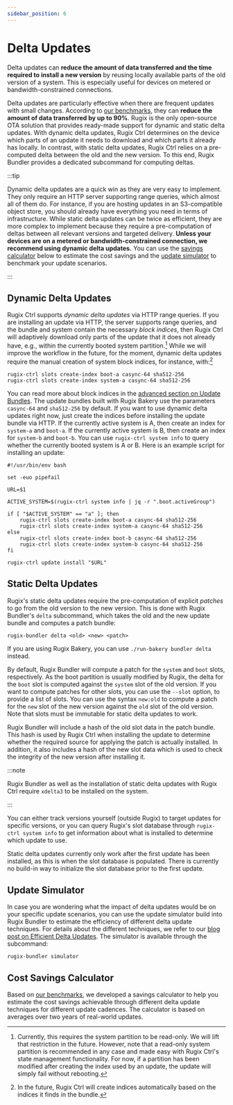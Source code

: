 ```yaml
---
sidebar_position: 6
---
```


# Delta Updates

Delta updates can **reduce the amount of data transferred and the time required to install a new version** by reusing locally available parts of the old version of a system. This is especially useful for devices on metered or bandwidth-constrained connections.


Delta updates are particularly effective when there are frequent updates with small changes. According to [our benchmarks](/blog/efficient-delta-updates), they can **reduce the amount of data transferred by up to 90%**. Rugix is the only open-source OTA solution that provides ready-made support for dynamic and static delta updates. With dynamic delta updates, Rugix Ctrl determines on the device which parts of an update it needs to download and which parts it already has locally. In contrast, with static delta updates, Rugix Ctrl relies on a pre-computed delta between the old and the new version. To this end, Rugix Bundler provides a dedicated subcommand for computing deltas.

:::tip

Dynamic delta updates are a quick win as they are very easy to implement. They only require an HTTP server supporting range queries, which almost all of them do. For instance, if you are hosting updates in an S3-compatible object store, you should already have everything you need in terms of infrastructure. While static delta updates can be twice as efficient, they are more complex to implement because they require a pre-computation of deltas between all relevant versions and targeted delivery. **Unless your devices are on a metered or bandwidth-constrained connection, we recommend using dynamic delta updates.** You can use the [savings calculator](#cost-savings-calculator) below to estimate the cost savings and the [update simulator](#update-simulator) to benchmark your update scenarios.

:::

## Dynamic Delta Updates

Rugix Ctrl supports _dynamic delta updates_ via HTTP range queries.
If you are installing an update via HTTP, the server supports range queries, and the bundle and system contain the necessary _block indices_, then Rugix Ctrl will adaptively download only parts of the update that it does not already have, e.g., within the currently booted system partition.[^delta-read-only]
While we will improve the workflow in the future, for the moment, dynamic delta updates require the manual creation of system block indices, for instance, with:[^future-delta]

[^delta-read-only]: Currently, this requires the system partition to be read-only. We will lift that restriction in the future. However, note that a read-only system partition is recommended in any case and made easy with Rugix Ctrl's state management functionality. For now, if a partition has been modified after creating the index used by an update, the update will simply fail without rebooting.

[^future-delta]: In the future, Rugix Ctrl will create indices automatically based on the indices it finds in the bundle.

```shell
rugix-ctrl slots create-index boot-a casync-64 sha512-256
rugix-ctrl slots create-index system-a casync-64 sha512-256
```

You can read more about block indices in the [advanced section on Update Bundles](./advanced/update-bundles.mdx).
The update bundles built with Rugix Bakery use the parameters `casync-64` and `sha512-256` by default.
If you want to use dynamic delta updates right now, just create the indices before installing the update bundle via HTTP.
If the currently active system is A, then create an index for `system-a` and `boot-a`.
If the currently active system is B, then create an index for `system-b` and `boot-b`.
You can use `rugix-ctrl system info` to query whether the currently booted system is A or B.
Here is an example script for installing an update:

```shell title="install-update.sh"
#!/usr/bin/env bash

set -euo pipefail

URL=$1

ACTIVE_SYSTEM=$(rugix-ctrl system info | jq -r ".boot.activeGroup")

if [ "$ACTIVE_SYSTEM" == "a" ]; then
    rugix-ctrl slots create-index boot-a casync-64 sha512-256
    rugix-ctrl slots create-index system-a casync-64 sha512-256
else
    rugix-ctrl slots create-index boot-b casync-64 sha512-256
    rugix-ctrl slots create-index system-b casync-64 sha512-256
fi

rugix-ctrl update install "$URL"
```

## Static Delta Updates

Rugix's static delta updates require the pre-computation of explicit *patches* to go from the old version to the new version. This is done with Rugix Bundler's `delta` subcommand, which takes the old and the new update bundle and computes a patch bundle:

```shell
rugix-bundler delta <old> <new> <patch>
```

If you are using Rugix Bakery, you can use `./run-bakery bundler delta` instead.

By default, Rugix Bundler will compute a patch for the `system` and `boot` slots, respectively. As the boot partition is usually modified by Rugix, the delta for the `boot` slot is computed against the `system` slot of the old version. If you want to compute patches for other slots, you can use the `--slot` option, to provide a list of slots. You can use the syntax `new:old` to compute a patch for the `new` slot of the new version against the `old` slot of the old version. Note that slots must be immutable for static delta updates to work.

Rugix Bundler will include a hash of the old slot data in the patch bundle. This hash is used by Rugix Ctrl when installing the update to determine whether the required source for applying the patch is actually installed. In addition, it also includes a hash of the new slot data which is used to check the integrity of the new version after installing it.

:::note

Rugix Bundler as well as the installation of static delta updates with Rugix Ctrl require `xdelta3` to be installed on the system.

:::

You can either track versions yourself (outside Rugix) to target updates for specific versions, or you can query Rugix's slot database through `rugix-ctrl system info` to get information about what is installed to determine which update to use.

Static delta updates currently only work after the first update has been installed, as this is when the slot database is populated. There is currently no build-in way to initialize the slot database prior to the first update.


## Update Simulator

In case you are wondering what the impact of delta updates would be on your specific update scenarios, you can use the update simulator build into Rugix Bundler to estimate the efficiency of different delta update techniques. For details about the different techniques, we refer to our [blog post on Efficient Delta Updates](/blog/efficient-delta-updates). The simulator is available through the subcommand:

```shell
rugix-bundler simulator
```


## Cost Savings Calculator

Based on [our benchmarks](/blog/efficient-delta-updates), we developed a savings calculator to help you estimate the cost savings achievable through different delta update techniques for different update cadences. The calculator is based on averages over two years of real-world updates.


<DeltaUpdateCalculator />